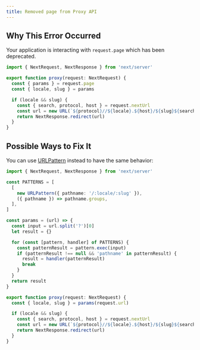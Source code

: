```yaml
---
title: Removed page from Proxy API
---
```


## Why This Error Occurred

Your application is interacting with `request.page` which has been deprecated.

```ts filename="proxy.ts"
import { NextRequest, NextResponse } from 'next/server'

export function proxy(request: NextRequest) {
  const { params } = request.page
  const { locale, slug } = params

  if (locale && slug) {
    const { search, protocol, host } = request.nextUrl
    const url = new URL(`${protocol}//${locale}.${host}/${slug}${search}`)
    return NextResponse.redirect(url)
  }
}
```

## Possible Ways to Fix It

You can use [URLPattern](https://developer.mozilla.org/docs/Web/API/URLPattern) instead to have the same behavior:

```ts filename="proxy.ts"
import { NextRequest, NextResponse } from 'next/server'

const PATTERNS = [
  [
    new URLPattern({ pathname: '/:locale/:slug' }),
    ({ pathname }) => pathname.groups,
  ],
]

const params = (url) => {
  const input = url.split('?')[0]
  let result = {}

  for (const [pattern, handler] of PATTERNS) {
    const patternResult = pattern.exec(input)
    if (patternResult !== null && 'pathname' in patternResult) {
      result = handler(patternResult)
      break
    }
  }
  return result
}

export function proxy(request: NextRequest) {
  const { locale, slug } = params(request.url)

  if (locale && slug) {
    const { search, protocol, host } = request.nextUrl
    const url = new URL(`${protocol}//${locale}.${host}/${slug}${search}`)
    return NextResponse.redirect(url)
  }
}
```
